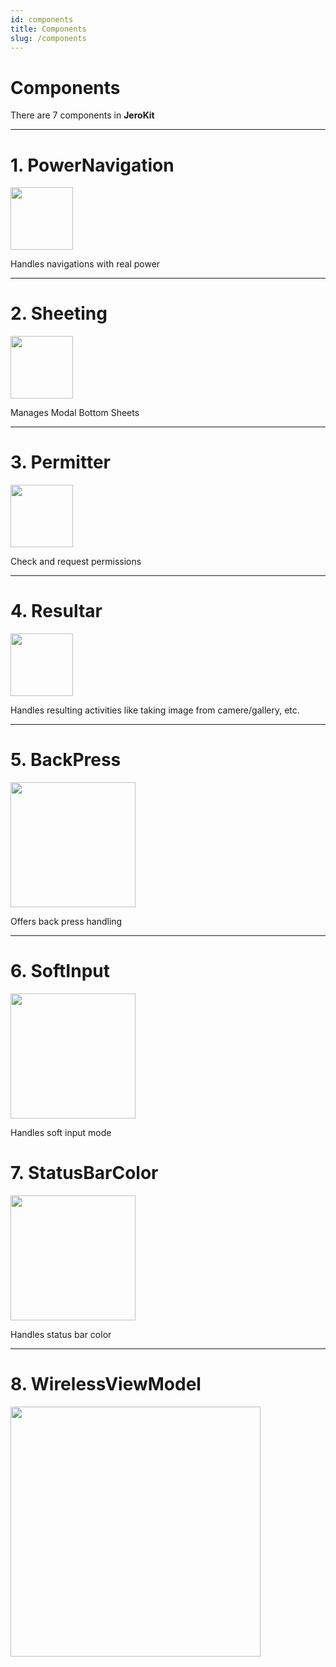 ```yaml
---
id: components
title: Components
slug: /components
---
```

# Components

There are 7 components in **JeroKit**

--------------

# 1. PowerNavigation

<img src="/img/power_navigation_logo.png" width="100px"></img>

Handles navigations with real power

--------------

# 2. Sheeting

<img src="/img/sheets.png" width="100px"></img>

Manages Modal Bottom Sheets

--------------

# 3. Permitter

<img src="/img/permitter.png" width="100px"></img>

Check and request permissions

--------------

# 4. Resultar

<img src="/img/resultar.png" width="100px"></img>

Handles resulting activities like taking image from camere/gallery, etc.

--------------

# 5. BackPress

<img src="/img/back_press.png" width="200px"></img>

Offers back press handling

--------------

# 6. SoftInput

<img src="/img/soft_input_mode.png" width="200px"></img>

Handles soft input mode

# 7. StatusBarColor

<img src="/img/status_bar_color.png" width="200px"></img>

Handles status bar color

--------------

# 8. WirelessViewModel

<img src="/img/wireless_viewmodel.png" width="400px"></img>